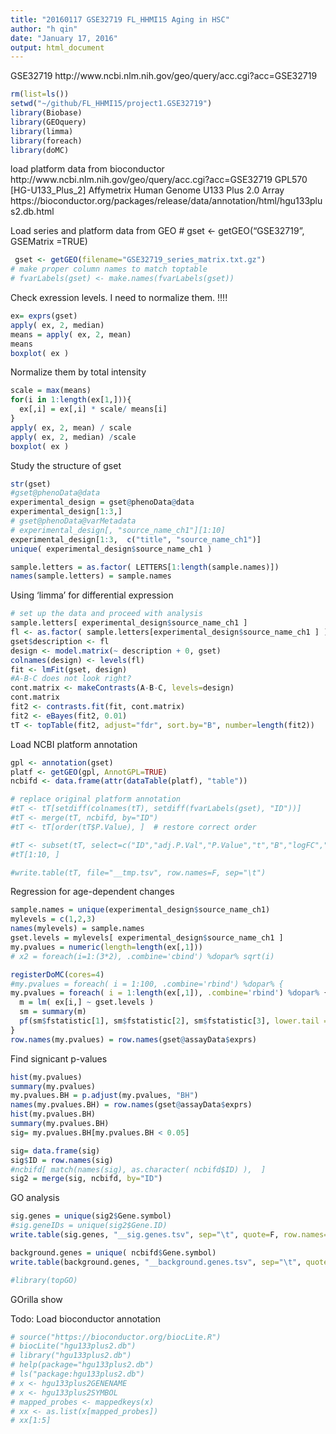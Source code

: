 ```yaml
---
title: "20160117 GSE32719 FL_HHMI15 Aging in HSC" 
author: "h qin"
date: "January 17, 2016"
output: html_document
---
```


GSE32719
http://www.ncbi.nlm.nih.gov/geo/query/acc.cgi?acc=GSE32719

```r
rm(list=ls())
setwd("~/github/FL_HHMI15/project1.GSE32719")
library(Biobase)
library(GEOquery)
library(limma)
library(foreach)
library(doMC)
```

load platform data from bioconductor
http://www.ncbi.nlm.nih.gov/geo/query/acc.cgi?acc=GSE32719
GPL570	[HG-U133_Plus_2] Affymetrix Human Genome U133 Plus 2.0 Array
https://bioconductor.org/packages/release/data/annotation/html/hgu133plus2.db.html


Load series and platform data from GEO
# gset <- getGEO("GSE32719", GSEMatrix =TRUE)

```r
 gset <- getGEO(filename="GSE32719_series_matrix.txt.gz")
# make proper column names to match toptable 
# fvarLabels(gset) <- make.names(fvarLabels(gset))
```


Check exression levels. I need to normalize them. !!!!
```r
ex= exprs(gset)
apply( ex, 2, median)
means = apply( ex, 2, mean)
means
boxplot( ex )
```

Normalize them by total intensity
```r
scale = max(means)
for(i in 1:length(ex[1,])){
  ex[,i] = ex[,i] * scale/ means[i]
}
apply( ex, 2, mean) / scale
apply( ex, 2, median) /scale
boxplot( ex )
```

Study the structure of gset
```r
str(gset)
#gset@phenoData@data
experimental_design = gset@phenoData@data
experimental_design[1:3,]
# gset@phenoData@varMetadata
# experimental_design[, "source_name_ch1"][1:10]
experimental_design[1:3,  c("title", "source_name_ch1")]
unique( experimental_design$source_name_ch1 )
```



```r
sample.letters = as.factor( LETTERS[1:length(sample.names)]) 
names(sample.letters) = sample.names
```


Using 'limma' for differential expression
```r
# set up the data and proceed with analysis
sample.letters[ experimental_design$source_name_ch1 ]
fl <- as.factor( sample.letters[experimental_design$source_name_ch1 ] )
gset$description <- fl
design <- model.matrix(~ description + 0, gset)
colnames(design) <- levels(fl)
fit <- lmFit(gset, design)
#A-B-C does not look right? 
cont.matrix <- makeContrasts(A-B-C, levels=design)
cont.matrix
fit2 <- contrasts.fit(fit, cont.matrix)
fit2 <- eBayes(fit2, 0.01)
tT <- topTable(fit2, adjust="fdr", sort.by="B", number=length(fit2))
```


Load NCBI platform annotation
```r
gpl <- annotation(gset)
platf <- getGEO(gpl, AnnotGPL=TRUE)
ncbifd <- data.frame(attr(dataTable(platf), "table"))
```


```r
# replace original platform annotation
#tT <- tT[setdiff(colnames(tT), setdiff(fvarLabels(gset), "ID"))]
#tT <- merge(tT, ncbifd, by="ID")
#tT <- tT[order(tT$P.Value), ]  # restore correct order

#tT <- subset(tT, select=c("ID","adj.P.Val","P.Value","t","B","logFC","Gene.symbol","Gene.title"))
#tT[1:10, ]
```

```r
#write.table(tT, file="__tmp.tsv", row.names=F, sep="\t")
```

Regression for age-dependent changes 
```r
sample.names = unique(experimental_design$source_name_ch1)
mylevels = c(1,2,3)
names(mylevels) = sample.names
gset.levels = mylevels[ experimental_design$source_name_ch1 ]
my.pvalues = numeric(length=length(ex[,1]))
# x2 = foreach(i=1:(3*2), .combine='cbind') %dopar% sqrt(i)

registerDoMC(cores=4)
#my.pvalues = foreach( i = 1:100, .combine='rbind') %dopar% {
my.pvalues = foreach( i = 1:length(ex[,1]), .combine='rbind') %dopar% {
  m = lm( ex[i,] ~ gset.levels )
  sm = summary(m)
  pf(sm$fstatistic[1], sm$fstatistic[2], sm$fstatistic[3], lower.tail = FALSE)
}
row.names(my.pvalues) = row.names(gset@assayData$exprs)
```

Find signicant p-values
```r
hist(my.pvalues)
summary(my.pvalues)
my.pvalues.BH = p.adjust(my.pvalues, "BH")
names(my.pvalues.BH) = row.names(gset@assayData$exprs)
hist(my.pvalues.BH)
summary(my.pvalues.BH)
sig= my.pvalues.BH[my.pvalues.BH < 0.05]

sig= data.frame(sig)
sig$ID = row.names(sig)
#ncbifd[ match(names(sig), as.character( ncbifd$ID) ),  ]
sig2 = merge(sig, ncbifd, by="ID")
```

GO analysis
```r
sig.genes = unique(sig2$Gene.symbol)
#sig.geneIDs = unique(sig2$Gene.ID)
write.table(sig.genes, "__sig.genes.tsv", sep="\t", quote=F, row.names=F, col.names=F  )

background.genes = unique( ncbifd$Gene.symbol)
write.table(background.genes, "__background.genes.tsv", sep="\t", quote=F, row.names=F, col.names=F  )

#library(topGO)
```
GOrilla show 

Todo: Load bioconductor annotation
```r
# source("https://bioconductor.org/biocLite.R")
# biocLite("hgu133plus2.db")
# library("hgu133plus2.db")
# help(package="hgu133plus2.db")
# ls("package:hgu133plus2.db")
# x <- hgu133plus2GENENAME
# x <- hgu133plus2SYMBOL
# mapped_probes <- mappedkeys(x)
# xx <- as.list(x[mapped_probes])
# xx[1:5]
```

